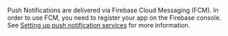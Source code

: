 Push Notifications are delivered via Firebase Cloud Messaging (FCM). In order to use FCM, you need to register your app on the Firebase console. See [Setting up push notification services](/gen1/[platform]/prev/build-a-backend/push-notifications/set-up-push-service/) for more information.
